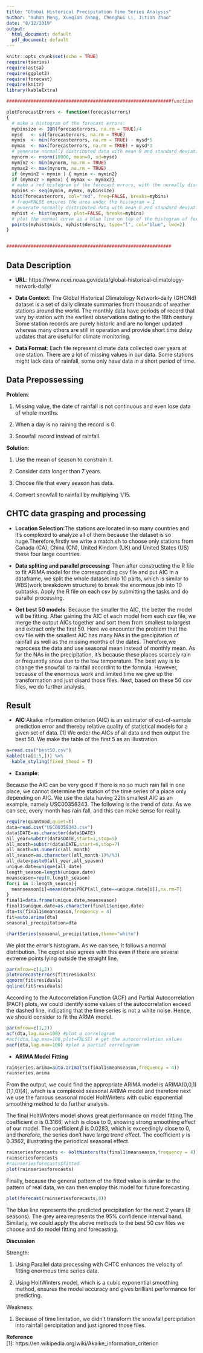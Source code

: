 ```yaml
---
title: "Global Historical Precipitation Time Series Analysis"
author: "Yuhan Meng, Xueqian Zhang, Chenghui Li, Jitian Zhao"
date: "8/12/2019"
output:
  html_document: default
  pdf_document: default
---
```

```r
knitr::opts_chunk$set(echo = TRUE)
require(tseries)
require(astsa)
require(ggplot2)
require(forecast)
require(knitr)
library(kableExtra)

#############################################################function

plotForecastErrors <- function(forecasterrors)
{
  # make a histogram of the forecast errors:
  mybinsize <- IQR(forecasterrors, na.rm = TRUE)/4
  mysd   <- sd(forecasterrors, na.rm = TRUE)
  mymin  <- min(forecasterrors, na.rm = TRUE) - mysd*5
  mymax  <- max(forecasterrors, na.rm = TRUE) + mysd*3
  # generate normally distributed data with mean 0 and standard deviation mysd
  mynorm <- rnorm(10000, mean=0, sd=mysd)
  mymin2 <- min(mynorm, na.rm = TRUE)
  mymax2 <- max(mynorm, na.rm = TRUE)
  if (mymin2 < mymin ) { mymin <- mymin2}
  if (mymax2 > mymax) { mymax <- mymax2}
  # make a red histogram of the forecast errors, with the normally distributed data overlaid:
  mybins <- seq(mymin, mymax, mybinsize)
  hist(forecasterrors, col="red", freq=FALSE, breaks=mybins)
  # freq=FALSE ensures the area under the histogram = 1
  # generate normally distributed data with mean 0 and standard deviation mysd
  myhist <- hist(mynorm, plot=FALSE, breaks=mybins)
  # plot the normal curve as a blue line on top of the histogram of forecast errors:
  points(myhist$mids, myhist$density, type="l", col="blue", lwd=2)
}


#############################################################
```


## Data Description
+ **URL**: https://www.ncei.noaa.gov/data/global-historical-climatology-network-daily/

+ **Data Context**: The Global Historical Climatology Network–daily (GHCNd) dataset is a set of daily climate summaries from thousands of weather stations around the world. The monthly data have periods of record that vary by station with the earliest observations dating to the 18th century. Some station records are purely historic and are no longer updated whereas many others are still in operation and provide short time delay updates that are useful for climate monitoring.

+ **Data Format**: Each file represent climate data collected over years at one station. There are a lot of missing values in our data. Some stations might lack data of rainfall, some only have data in a short period of time.

## Data Prepossessing

**Problem**: 

1. Missing value, the date of rainfall is not continuous and even lose data of whole months.

2. When a day is no raining the record is 0.

3. Snowfall record instead of rainfall. 

**Solution**:

1. Use the mean of season to constrain it.

2. Consider data longer than 7 years.

3. Choose file that every season has data.

4. Convert snowfall to rainfall by multiplying 1/15.

## CHTC data grasping and processing

+ **Location Selection**:The stations are located in so many countries and it's complexed to analyze all of them because the dataset is so huge.Therefore,firstly we write a match.sh to choose only stations from Canada (CA), China (CN), United Kindom (UK) and United States (US) these four large countries. 

+ **Data spliting and parallel processing**: Then after constructing the R file to fit ARIMA model for the corresponding csv file and put AIC in a dataframe, we split the whole dataset into 10 parts, which is similar to WBS(work breakdown structure) to break the enormous job into 10 subtasks. Apply the R file on each csv by submitting the tasks and do parallel processing.  

+ **Get best 50 models**: Because the smaller the AIC, the better the model will be fitting. After gaining the AIC of each model from each csv file, we merge the output AICs together and sort them from smallest to largest and extract only the first 50. Here we encounter the problem that the csv file with the smallest AIC has many NAs in the precipitation of rainfall as well as the missing months of the dates. Therefore,we reprocess the data and use seasonal mean instead of monthly mean. As for the NAs in the precipitation, it's because these places scarcely rain or frequently snow due to the low temperature. The best way is to change the snowfall to rainfall accordint to the formula. However, because of the enormous work and limited time we give up the transformation and just disard those files. Next, based on these 50 csv files, we do further analysis.


## Result
+ **AIC**:Akaike information criterion (AIC) is an estimator of out-of-sample prediction error and thereby relative quality of statistical models for a given set of data. [1] We order the AICs of all data and then output the best 50. We make the table of the first 5 as an illustration. 

```r
a=read.csv("best50.csv")
kable(t(a[1:5,])) %>%
  kable_styling(fixed_thead = T)
```

+ **Example**:

Because the AIC can be very good if there is no so much rain fall in one place, we cannot determine the station of the time series of a place only depending on AIC. We use the data having 22th smallest AIC as an example, namely USC00358343. The following is the trend of data. As we can see, every month has rain fall, and this can make sense for reality.


```r
require(quantmod,quiet=T)
data=read.csv("USC00358343.csv")
data$DATE=as.character(data$DATE)
all_year=substr(data$DATE,start=1,stop=5)
all_month=substr(data$DATE,start=6,stop=7)
all_month=as.numeric(all_month)
all_season=as.character((all_month-1)%/%3)
all_date=paste0(all_year,all_season)
unique.date=unique(all_date)
length_season=length(unique.date)
meanseason=rep(0,length_season)
for(i in 1:length_season){
  meanseason[i]=mean(data$PRCP[all_date==unique.date[i]],na.rm=T)
}
final1=data.frame(unique.date,meanseason)
final1$unique.date=as.character(final1$unique.date)
dta=ts(final1$meanseason,frequency = 4)
fit=auto.arima(dta)
seasonal_precipitation=dta

```



$$ $$




```r
chartSeries(seasonal_precipitation,theme="white")
```

$$ $$

We plot the error's histogram. As we can see, it follows a normal distribution. The qqplot also agrees with this even if there are several extreme points lying outside the straight line.

```r
par(mfrow=c(1,2))
plotForecastErrors(fit$residuals)
qqnorm(fit$residuals)
qqline(fit$residuals)
```

According to the Autocorrelation Function (ACF) and Partial Autocorrelation (PACF) plots, we could identify some values of the autocorrelation exceed the dashed line, indicating that the time series is not a white noise. Hence, we should consider to fit the ARMA model. 

```r
par(mfrow=c(1,2))
acf(dta,lag.max=100) #plot a correlogram
#acf(dta,lag.max=100,plot=FALSE) # get the autocorrelation values
pacf(dta,lag.max=100) #plot a partial correlogram
```


+ **ARIMA Model Fitting**

```r
rainseries.arima=auto.arima(ts(final1$meanseason,frequency = 4))
rainseries.arima
```

From the output, we could find the appropriate ARIMA model is ARIMA(0,0,1)(1,1,0)[4], which is a complexed seasonal ARIMA model and therefore next we use the famous seasonal model HoltWinters with cubic exponential smoothing method to do further analysis.

The final HoltWinters model shows great performance on model fitting.The coefficient $\alpha$ is 
0.3166, which is close to 0, showing strong smoothing effect of our model. The coefficient $\beta$ is 0.0283, which is exceedingly close to 0, and therefore, the series don't have large trend effect. The coefficient $\gamma$ is 0.3562, illustrating the periodical seasonal effect.

```r
rainseriesforecasts <- HoltWinters(ts(final1$meanseason,frequency = 4))
rainseriesforecasts
#rainseriesforecasts$fitted
plot(rainseriesforecasts)
```

Finally, because the general pattern of the fitted value is similar to the pattern of real data, we can then employ this model for future forecasting.

```r
plot(forecast(rainseriesforecasts,8))
```

The blue line represents the predicted precipitation for the next 2 years (8 seasons). The grey area represents the 95\% confidence interval band. Similarly, we could apply the above methods to the best 50 csv files we choose and do model fitting and forecasting.

**Discussion**

Strength:

1. Using Parallel data processing with CHTC enhances the velocity of fitting enormous time series data.

2. Using HoltWinters model, which is a cubic exponential smoothing method, ensures the model accuracy and gives brilliant performance for predicting.

Weakness:

1. Because of time limitation, we didn't transform the snowfall percipitation into rainfall percipitation and just ignored those files.

**Reference**\
[1]: https://en.wikipedia.org/wiki/Akaike_information_criterion



